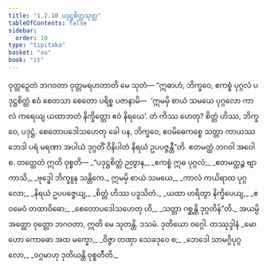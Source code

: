 ```yaml
---
title: "1.2.10 ပဒုဋ္ဌစိတ္တသုတ္တ"
tableOfContents: false
sidebar:
  order: 10
type: "tipitaka"
basket: "su"
book: "it"
---
```



<DynamicBreadcrumb />

<Division number="20" book="it" e="ch" v="18" p="203">

<Paragraph number="103" book="it">
ဝုတ္တဉှေတံ ဘဂဝတာ ဝုတ္တမရဟတာတိ မေ သုတံ—
</Paragraph>

<Paragraph number="104" book="it">
“ဣဓာဟံ, ဘိက္ခဝေ, ဧကစ္စံ ပုဂ္ဂလံ ပဒုဋ္ဌစိတ္တံ ဧဝံ စေတသာ စေတော ပရိစ္စ ပဇာနာမိ—  ‘ဣမမှိ စာယံ သမယေ ပုဂ္ဂလော ကာလံ ကရေယျ ယထာဘတံ နိက္ခိတ္တော ဧဝံ နိရယေ’. တံ ကိဿ ဟေတု? စိတ္တံ ဟိဿ, ဘိက္ခဝေ, ပဒုဋ္ဌံ. စေတောပဒေါသဟေတု ခေါ ပန, ဘိက္ခဝေ, ဧဝမိဓေကစ္စေ သတ္တာ ကာယဿ ဘေဒါ ပရံ မရဏာ အပါယံ ဒုဂ္ဂတိံ ဝိနိပါတံ နိရယံ ဥပပဇ္ဇန္တီ”တိ. ဧတမတ္ထံ ဘဂဝါ အဝေါစ. တတ္ထေတံ ဣတိ ဝုစ္စတိ—
</Paragraph>

<Paragraph number="105" type="verses" book="it">
_“ပဒုဋ္ဌစိတ္တံ ဉတွာန,_  
_ဧကစ္စံ ဣဓ ပုဂ္ဂလံ;_  
_ဧတမတ္ထဉ္စ ဗျာကာသိ,_  
_ဗုဒ္ဓေါ ဘိက္ခူန သန္တိကေ._  

</Paragraph>

<Paragraph number="106" type="verses" book="it">
ဣမမှိ စာယံ သမယေ,_  
_ကာလံ ကယိရာထ ပုဂ္ဂလော;_  
_နိရယံ ဥပပဇ္ဇေယျ,_  
_စိတ္တံ ဟိဿ ပဒူသိတံ._  

</Paragraph>

<Paragraph number="107" type="verses" book="it">
_ယထာ ဟရိတွာ နိက္ခိပေယျ,_  
_ဧဝမေဝံ တထာဝိဓော;_  
_စေတောပဒေါသဟေတု ဟိ,_  
_သတ္တာ ဂစ္ဆန္တိ ဒုဂ္ဂတိန်”တိ._  

</Paragraph>

<Paragraph number="108" book="it">
အယမ္ပိ အတ္ထော ဝုတ္တော ဘဂဝတာ, ဣတိ မေ သုတန္တိ.

</Paragraph>
</Division>

<Paragraph number="109" type="center" book="it">
ဒသမံ.



</Paragraph>

<Paragraph number="110" type="center" book="it">
ဒုတိယော ဝဂ္ဂေါ.



</Paragraph>

<Paragraph number="111" type="center" book="it">
တဿုဒ္ဒါနံ


</Paragraph>

<Paragraph number="112" type="verses" book="it">
_မောဟော ကောဓော အထ မက္ခော,_  
_ဝိဇ္ဇာ တဏှာ သေခဒုဝေ စ;_  
_ဘေဒေါ သာမဂ္ဂိပုဂ္ဂလော,_  
_ဝဂ္ဂမာဟု ဒုတိယန္တိ ဝုစ္စတီတိ._
</Paragraph>